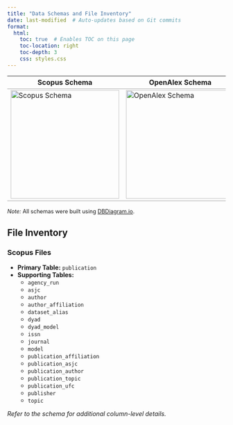 ```yaml
---
title: "Data Schemas and File Inventory"
date: last-modified  # Auto-updates based on Git commits
format:
  html:
    toc: true  # Enables TOC on this page
    toc-location: right
    toc-depth: 3
    css: styles.css
---
```


<!-- # Data Schema {.unnumbered} -->

<table>
  <thead>
    <tr>
      <th style="border-bottom: 2px solid #ccc; text-align: center;">Scopus Schema</th>
      <th style="border-bottom: 2px solid #ccc; text-align: center;">OpenAlex Schema</th>
      <th style="border-bottom: 2px solid #ccc; text-align: center;">Dimensions Schema</th>
    </tr>
  </thead>
  <tbody>
    <tr>
      <td style="vertical-align: middle; border-bottom: 2px solid #ccc;">
        <a href="scopus_schema.png" target="_blank">
          <img src="scopus_thumbnail.png" alt="Scopus Schema" width="250">
        </a>
      </td>
      <td style="vertical-align: middle; border-bottom: 2px solid #ccc;">
        <a href="scopus_schema.png" target="_blank">
          <img src="openalex_thumbnail.png" alt="OpenAlex Schema" width="250">
        </a>
      </td>
      <td style="vertical-align: middle; border-bottom: 2px solid #ccc;">
        <a href="scopus_schema.png" target="_blank">
          <img src="dimensions_thumbnail.png" alt="Dimensions Schema" width="250">
        </a>
      </td>
    </tr>
  </tbody>
</table>

<p style="font-size: 0.9em; text-align: left; margin-top: 0.5em;">
  <em>Note:</em> All schemas were built using <a href="https://dbdiagram.io/d/scopus_schema-67d71fa375d75cc84445d40b" target="_blank">DBDiagram.io</a>.
</p>

## File Inventory {.unnumbered}

::: {.panel-tabset}

### Scopus Files

- **Primary Table:** `publication`
- **Supporting Tables:**
  - `agency_run`
  - `asjc`
  - `author`
  - `author_affiliation`
  - `dataset_alias`
  - `dyad`
  - `dyad_model`
  - `issn`
  - `journal`
  - `model`
  - `publication_affiliation`
  - `publication_asjc`
  - `publication_author`
  - `publication_topic`
  - `publication_ufc`
  - `publisher`
  - `topic`

*Refer to the schema for additional column-level details.*

:::
